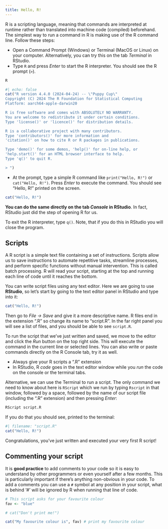 ```yaml
---
title: Hello, R!
---
```


R is a scripting language, meaning that commands are interpreted at runtime rather than translated into machine code (compiled) beforehand. The simplest way to run a command in R is making use of the R command line. Follow these steps:

- Open a Command Prompt (Windows) or Terminal (MacOS or Linux) on your computer. Alternatively, you can try this on the tab *Terminal* in RStudio.
- Type `R` and press *Enter* to start the R interpreter. You should see the R prompt (`>`).

```.bash
R
```
```r
#| echo: false
cat("R version 4.4.0 (2024-04-24) -- \"Puppy Cup\"
Copyright (C) 2024 The R Foundation for Statistical Computing
Platform: aarch64-apple-darwin20

R is free software and comes with ABSOLUTELY NO WARRANTY.
You are welcome to redistribute it under certain conditions.
Type 'license()' or 'licence()' for distribution details.

R is a collaborative project with many contributors.
Type 'contributors()' for more information and
'citation()' on how to cite R or R packages in publications.

Type 'demo()' for some demos, 'help()' for on-line help, or
'help.start()' for an HTML browser interface to help.
Type 'q()' to quit R.

> ") 
```

- At the prompt, type a simple R command like `print("Hello, R!")` or `cat("Hello, R!")`. Press *Enter* to execute the command. You should see "Hello, R!" printed on the screen.
```.r
cat("Hello, R!")
```

**You can do the same directly on the tab *Console* in RStudio**. In fact, RStudio just did the step of opening R for us.

To exit the R interpreter, type `q()`. Note, that if you do this in RStudio you will close the program.



## Scripts


A R script is a simple text file containing a set of instructions. Scripts allow us to save instructions to automate repetitive tasks, streamline processes, and perform specific functions without manual intervention. This is called batch processing. R will read your script, starting at the top and running each line of code until it reaches the bottom.

You can write script files using any text editor. Here we are going to use **RStudio**, so let's start by going to the text editor panel in RStudio and type into it:

```.r
cat("Hello, R!")
```

Then go to *File → Save* and give it a more descriptive name. R files end in the extension ".R" so change its name to "script.R". In the far right panel you will see a list of files, and you should be able to see `script.R`.

To run the script that we've just written and saved, we move to the editor and click the *Run* button on the top right side. This will execute the command in the current line or selected lines. You can also write or paste commands directly on the R Console tab, try it as well.

::: {#keypoints-N .callout-tip icon=false title='Note that'}
- Always give your R scripts a ".R" extension
- In RStudio, R *code* goes in the text editor window while you *run* the code on the console or the terminal tabs.
:::

Alternative, we can use the Terminal to run a script. The only command we need to know about here is `RScript` which we run by typing `Rscript` in that window, followed by a space, followed by the name of our script file (including the ".R" extension) and then pressing *Enter*:

```.bash
RScript script.R
```

If you do that you should see, printed to the terminal:

```r
#| filename: "script.R" 
cat("Hello, R!")
```

Congratulations, you've just written and executed your very first R script!


## Commenting your script

It is **good practice** to add comments to your code so it is easy to understand by other programmers or even yourself after a few months. This is particularly important if there's anything non-obvious in your code. To add a comments you can use a `#` symbol at any position in your script, what is behind '#' will be ignored by R when running that line of code. 

```r
# This script asks for your favourite colour
fav <- "blue"

# cat("Don't print me!") 

cat("My favourite colour is", fav) # print my favourite colour
```






